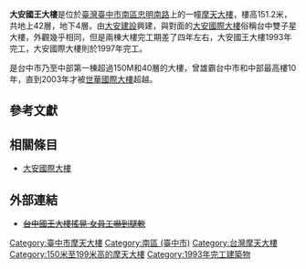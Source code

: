 {{Expand|time=2013-09-19}}
{{Infobox Skyscraper
| building_name = 大安國王大樓
| image = 忠明南路地下道.jpg
| image_caption       =大安國王大樓(左方高層建築)
| location = [[臺灣|臺灣]][[臺中市|臺中市]][[南區_(臺中市)|南區]][[忠明南路|忠明南路]]787-789號
| start_date          = 
| stop_date           = 
| est_completion      = 
| topped_out_date     = 
| completion_date     = 1993年<ref name="使用執照"/>
| opened_date         = 1993年<ref name="使用執照"/>
| use = 辦公
| height = {{convert|149.5|m|ft}}
| roof = {{convert|140|m|ft}}
| floor_count = 42<ref name="使用執照"/>
| floor_area = 56,850.12平方公尺<ref name="使用執照">82中工建使字第02209號</ref>
| elevator_count = 
| architect = 資料不詳
| skyscraperpage_id = 
| highest_prev        = 龍邦世貿大樓
| highest_next        =[[世華國際大樓|世華國際大樓]]
| highest_start       =1993
| highest_end         =2003
| highest_region      = [[臺中市|臺中市]]
}}
'''大安國王大樓'''是位於[[臺灣|臺灣]][[臺中市|臺中市]][[南區_(臺中市)|南區]][[忠明南路|忠明南路]]上的一幢[[摩天大樓|摩天大樓]]，樓高151.2米，共地上42層，地下4層。由[[大安建設|大安建設]]興建，與對面的[[大安國際大樓|大安國際大樓]]俗稱台中雙子星大樓，外觀幾乎相同，但是兩棟大樓完工期差了四年左右，大安國王大樓1993年完工，大安國際大樓則於1997年完工。

是台中市乃至中部第一棟超過150M和40層的大樓，曾雄霸台中市和中部最高樓10年，直到2003年才被[[世華國際大樓|世華國際大樓]]超越。

== 參考文獻 ==
{{reflist}}

== 相關條目 ==
*[[大安國際大樓|大安國際大樓]]

== 外部連結 ==
* <del>[http://history.n.yam.com/ebcnews/society/20130327/20130327335426.html 台中國王大樓搖晃 女員工嚇到腿軟] {{Wayback|url=http://history.n.yam.com/ebcnews/society/20130327/20130327335426.html |date=20131019214628 }}</del>
{{台灣摩天大樓}}

[[Category:臺中市摩天大樓|Category:臺中市摩天大樓]]
[[Category:南區_(臺中市)|Category:南區 (臺中市)]]
[[Category:台灣摩天大樓|Category:台灣摩天大樓]]
[[Category:150米至199米高的摩天大樓|Category:150米至199米高的摩天大樓]]
[[Category:1993年完工建築物|Category:1993年完工建築物]]